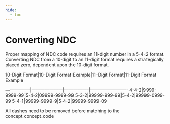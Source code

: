 ```yaml
---
hide:
  - toc
---
```


# Converting NDC

Proper mapping of NDC code requires an 11-digit number in a 5-4-2 format. Converting NDC from a 10-digit to an 11-digit format requires a strategically placed zero, dependent upon the 10-digit format. 

10-Digit Format|10-Digit Format Example|11-Digit Format|11-Digit Format Example 
  
-----------------|---------------------|-----------------|-------------------------
4-4-2|9999-9999-99|5-4-2|09999-9999-99
5-3-2|99999-999-99|5-4-2|99999-0999-99
5-4-1|99999-9999-9|5-4-2|99999-9999-09

All dashes need to be removed before matching to the concept.concept_code 

